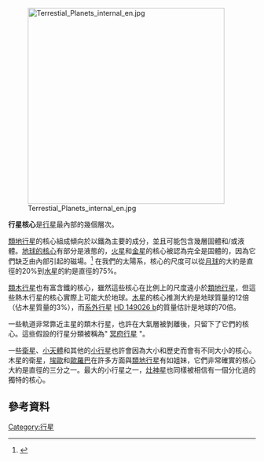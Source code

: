 {{About|所有行星的核心|地球核心|地核}}
[[File:Terrestial_Planets_internal_en.jpg|400px]]

'''行星核心'''是[[行星|行星]]最內部的幾個層次。

[[類地行星|類地行星]]的核心組成傾向於以鐵為主要的成分，並且可能包含幾層固體和/或液體。[[地核|地球的核心]]有部分是液態的，[[火星|火星]]和[[金星|金星]]的核心被認為完全是固體的，因為它們缺乏由內部引起的磁場。<ref name="magneto">{{cite journal
  | last = Luhmann
  | first = J. G.
  | authorlink = 
  | coauthors = Russell, C. T.
  | title = Mars: Magnetic Field and Magnetosphere
  | journal = Encyclopedia of Planetary Sciences
  | pages = 454-6
  | publisher = Chapman and Hall
  | date = 1997
  | url = http://www-spc.igpp.ucla.edu/personnel/russell/papers/mars_mag/
  | accessdate = 
  | author = 
  | archive-url = https://web.archive.org/web/20110720073015/http://www-spc.igpp.ucla.edu/personnel/russell/papers/mars_mag/
  | archive-date = 2011-07-20
  | dead-url = yes
  }}</ref> 在我們的太陽系，核心的尺度可以從[[月球|月球]]的大約是直徑的20%到[[水星|水星]]的約是直徑的75%。


[[類木行星|類木行星]]也有富含鐵的核心，雖然這些核心在比例上的尺度遠小於[[類地行星|類地行星]]，但這些熱木行星的核心實際上可能大於地球。[[木星|木星]]的核心推測大約是地球質量的12倍（佔木星質量的3%），而[[系外行星|系外行星]] [[HD_149026_b|HD 149026 b]]的質量估計是地球的70倍。 

一些軌道非常靠近主星的類木行星，也許在大氣層被剝離後，只留下了它們的核心。這些假設的行星分類被稱為" [[冥府行星|冥府行星]] "。

一些[[天然衛星|衛星]]、[[太陽系小天體|小天體]]和其他的[[小行星|小行星]]也許會因為大小和歷史而會有不同大小的核心。木星的衛星，[[木衛一|埃歐]]和[[木衛二|歐羅巴]]在許多方面與[[類地行星|類地行星]]有如姐妹，它們非常確實的核心大約是直徑的三分之一。最大的小行星之一，[[灶神星|灶神星]]也同樣被相信有一個分化過的獨特的核心。

== 參考資料 ==

<references/>

[[Category:行星|Category:行星]]